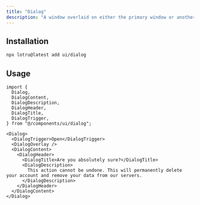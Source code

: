 ```yaml
---
title: "Dialog"
description: "A window overlaid on either the primary window or another dialog window, rendering the content underneath inert."
---
```


<ComponentPreview id="examples/dialog-01" />

## Installation

```bash
npx lotru@latest add ui/dialog
```

## Usage

```tsx
import {
  Dialog,
  DialogContent,
  DialogDescription,
  DialogHeader,
  DialogTitle,
  DialogTrigger,
} from "@/components/ui/dialog";
```

```tsx
<Dialog>
  <DialogTrigger>Open</DialogTrigger>
  <DialogOverlay />
  <DialogContent>
    <DialogHeader>
      <DialogTitle>Are you absolutely sure?</DialogTitle>
      <DialogDescription>
        This action cannot be undone. This will permanently delete your account and remove your data from our servers.
      </DialogDescription>
    </DialogHeader>
  </DialogContent>
</Dialog>
```
